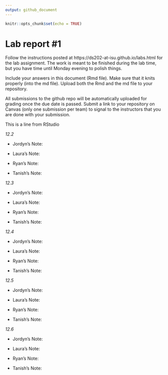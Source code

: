 ```yaml
---
output: github_document
---
```


<!-- README.md is generated from README.Rmd. Please edit the README.Rmd file -->


```r
knitr::opts_chunk$set(echo = TRUE)
```

# Lab report #1

Follow the instructions posted at https://ds202-at-isu.github.io/labs.html for the lab assignment. The work is meant to be finished during the lab time, but you have time until Monday evening to polish things.

Include your answers in this document (Rmd file). Make sure that it knits properly (into the md file). Upload both the Rmd and the md file to your repository.  

All submissions to the github repo will be automatically uploaded for grading once the due date is passed.
Submit a link to your repository on Canvas (only one submission per team) to signal to the instructors that you are done with your submission.

This is a line from RStudio

*12.2*

- Jordyn's Note:

- Laura's Note:

- Ryan's Note:

- Tanish's Note:

*12.3*

- Jordyn's Note:

- Laura's Note:

- Ryan's Note:

- Tanish's Note:

*12.4*

- Jordyn's Note:

- Laura's Note:

- Ryan's Note:

- Tanish's Note:

*12.5*

- Jordyn's Note:

- Laura's Note:

- Ryan's Note:

- Tanish's Note:

*12.6*

- Jordyn's Note:

- Laura's Note:

- Ryan's Note:

- Tanish's Note:

